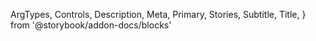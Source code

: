   ArgTypes,
  Controls,
  Description,
  Meta,
  Primary,
  Stories,
  Subtitle,
  Title,
} from '@storybook/addon-docs/blocks'


<Meta of={ConfirmStories} />

<Title />

<Subtitle />

<Description />

---

## Props

On top of all the props, attributes and event handler you can set on a
`<Dialog />` component (and this a `<div />` element), the component accepts the
following props:

<ArgTypes />

<Stories includePrimary={false} title="Confirms" />

## Playground

<Primary />

<Controls />
